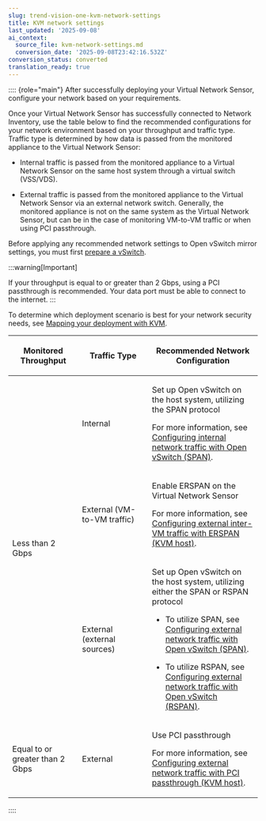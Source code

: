 ```yaml
---
slug: trend-vision-one-kvm-network-settings
title: KVM network settings
last_updated: '2025-09-08'
ai_context:
  source_file: kvm-network-settings.md
  conversion_date: '2025-09-08T23:42:16.532Z'
conversion_status: converted
translation_ready: true
---
```


:::: {role="main"}
After successfully deploying your Virtual Network Sensor, configure your network based on your requirements.

Once your Virtual Network Sensor has successfully connected to Network Inventory, use the table below to find the recommended configurations for your network environment based on your throughput and traffic type. Traffic type is determined by how data is passed from the monitored appliance to the Virtual Network Sensor:

- Internal traffic is passed from the monitored appliance to a Virtual Network Sensor on the same host system through a virtual switch (VSS/VDS).

- External traffic is passed from the monitored appliance to the Virtual Network Sensor via an external network switch. Generally, the monitored appliance is not on the same system as the Virtual Network Sensor, but can be in the case of monitoring VM-to-VM traffic or when using PCI passthrough.

Before applying any recommended network settings to Open vSwitch mirror settings, you must first [prepare a vSwitch](preparing-vswitch.mdx).

:::warning[Important]

If your throughput is equal to or greater than 2 Gbps, using a PCI passthrough is recommended. Your data port must be able to connect to the internet.
:::

To determine which deployment scenario is best for your network security needs, see [Mapping your deployment with KVM](map-your-deployment-kvm.mdx).

<table>
<colgroup>
<col style="width: 28%" />
<col style="width: 28%" />
<col style="width: 45%" />
</colgroup>
<thead>
<tr>
<th><p>Monitored Throughput</p></th>
<th><p>Traffic Type</p></th>
<th><p>Recommended Network Configuration</p></th>
</tr>
</thead>
<tbody>
<tr>
<td rowspan="3"><p>Less than 2 Gbps</p></td>
<td><p>Internal</p></td>
<td><p>Set up Open vSwitch on the host system, utilizing the SPAN protocol</p>
<p>For more information, see <a href="trend-vision-one-internal-traffic-open-vswitch-span">Configuring internal network traffic with Open vSwitch (SPAN)</a>.</p></td>
</tr>
<tr>
<td><p>External (VM-to-VM traffic)</p></td>
<td><p>Enable ERSPAN on the Virtual Network Sensor</p>
<p>For more information, see <a href="trend-vision-one-inter-vm-traffic-erspan-kvm">Configuring external inter-VM traffic with ERSPAN (KVM host)</a>.</p></td>
</tr>
<tr>
<td><p>External (external sources)</p></td>
<td><p>Set up Open vSwitch on the host system, utilizing either the SPAN or RSPAN protocol</p>
<ul>
<li><p>To utilize SPAN, see <a href="trend-vision-one-network-traffic-vswitch-span">Configuring external network traffic with Open vSwitch (SPAN)</a>.</p></li>
<li><p>To utilize RSPAN, see <a href="trend-vision-one-external-traffic-open-vswitch-rspan">Configuring external network traffic with Open vSwitch (RSPAN)</a>.</p></li>
</ul></td>
</tr>
<tr>
<td><p>Equal to or greater than 2 Gbps</p></td>
<td><p>External</p></td>
<td><p>Use PCI passthrough</p>
<p>For more information, see <a href="trend-vision-one--pci-passthrough-kvm-host">Configuring external network traffic with PCI passthrough (KVM host)</a>.</p></td>
</tr>
</tbody>
</table>
::::
